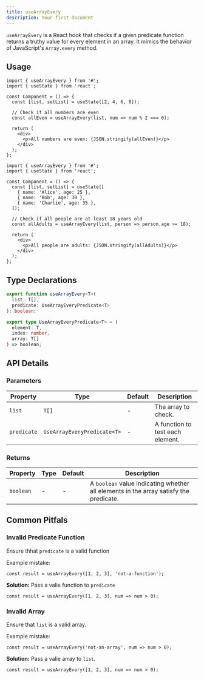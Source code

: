 ```yaml
---
title: useArrayEvery
description: Your first document
---
```


`useArrayEvery` is a React hook that checks if a given predicate function returns a truthy value for every element in an array. It mimics the behavior of JavaScript's `Array.every` method.

## Usage

```tsx
import { useArrayEvery } from '#';
import { useState } from 'react';

const Component = () => {
  const [list, setList] = useState([2, 4, 6, 8]);

  // Check if all numbers are even
  const allEven = useArrayEvery(list, num => num % 2 === 0);

  return (
    <div>
      <p>All numbers are even: {JSON.stringify(allEven)}</p>
    </div>
  );
};
```

```tsx
import { useArrayEvery } from '#';
import { useState } from 'react';

const Component = () => {
  const [list, setList] = useState([
    { name: 'Alice', age: 25 },
    { name: 'Bob', age: 30 },
    { name: 'Charlie', age: 35 },
  ]);

  // Check if all people are at least 18 years old
  const allAdults = useArrayEvery(list, person => person.age >= 18);

  return (
    <div>
      <p>All people are adults: {JSON.stringify(allAdults)}</p>
    </div>
  );
};
```

## Type Declarations

```typescript
export function useArrayEvery<T>(
  list: T[],
  predicate: UseArrayEveryPredicate<T>
): boolean;

export type UseArrayEveryPredicate<T> = (
  element: T,
  index: number,
  array: T[]
) => boolean;
```

## API Details

### Parameters

| Property    | Type                        | Default | Description                      |
| ----------- | --------------------------- | ------- | -------------------------------- |
| `list`      | `T[]`                       | -       | The array to check.              |
| `predicate` | `UseArrayEveryPredicate<T>` | -       | A function to test each element. |

### Returns

| Property  | Type | Default | Description                                                                           |
| --------- | ---- | ------- | ------------------------------------------------------------------------------------- |
| `boolean` | -    | -       | A `boolean` value indicating whether all elements in the array satisfy the predicate. |

## Common Pitfals

### Invalid Predicate Function

Ensure thhat `predicate` is a valid function

Example mistake:

```tsx
const result = useArrayEvery([1, 2, 3], 'not-a-function');
```

**Solution:** Pass a valie function to `predicate`

```tsx
const result = useArrayEvery([1, 2, 3], num => num > 0);
```

### Invalid Array

Ensure that `list` is a valid array.

Example mistake:

```tsx
const result = useArrayEvery('not-an-array', num => num > 0);
```

**Solution:** Pass a valie array to `list`.

```tsx
const result = useArrayEvery([1, 2, 3], num => num > 0);
```

